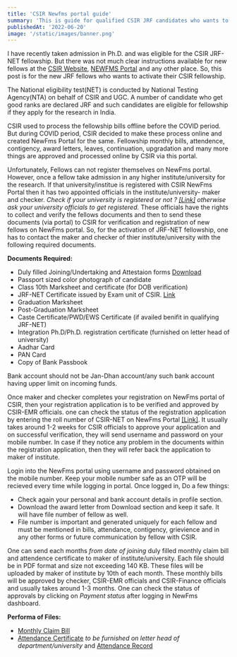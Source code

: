 ```yaml
---
title: 'CSIR Newfms portal guide'
summary: 'This is guide for qualified CSIR JRF candidates who wants to activate their fellowship on NewFms portal of CSIR.'
publishedAt: '2022-06-20'
image: '/static/images/banner.png'
---
```


I have recently taken admission in Ph.D. and was eligible for the CSIR JRF-NET fellowship. But there was not much clear instructions available for new fellows at the [CSIR Website](https://csirhrdg.res.in), [NEWFMS Portal](https://newfms.ncl.res.in) and any other place. So, this post is for the new JRF fellows who wants to activate their CSIR fellowship.

<Step number={1} title="About CSIR JRF-NET" />

The National eligibility test(NET) is conducted by National Testing Agency(NTA) on
behalf of CSIR and UGC. A number of candidate who get good ranks are declared JRF
and such candidates are eligible for fellowship if they apply for the research in
India.

<Step number={2} title="About NewFms Portal" />

CSIR used to process the fellowship bills offline before the COVID period. But during COVID period, CSIR decided to make these process online and created NewFms Portal for the same. Fellowship monthly bills, attendence, contigency, award letters, leaves, continuation, upgradation and many more things are approved and processed online by CSIR via this portal.

<Step number={3} title="Registration of New JRFs" />

Unfortunately, Fellows can not register themselves on NewFms portal. However, once a fellow take admission in any higher institute/university for the research. If that university/institue is registered with CSIR NewFms Portal then it has two appointed officials in the institute/university- maker and checker. _Check if your university is registered or not ? [[Link]](https://newfms.ncl.res.in/MNGT/InstituteRegStatus.aspx) otherwise ask your university officials to get registered._ These officials have the rights to collect and verify the fellows documents and then to send these documents (via portal) to CSIR for verification and registration of new fellows on NewFms portal. So, for the activation of JRF-NET fellowship, one has to contact the maker and checker of thier institute/university with the following required documents.

**Documents Required:**

- Duly filled Joining/Undertaking and Attestaion forms [Download](https://csirhrdg.res.in/SiteContent/ManagedContent/ContentFiles/20190619160204516jrf_Undertaking_Form.pdf)
- Passport sized color photograph of candidate
- Class 10th Marksheet and certificate (for DOB verification)
- JRF-NET Certificate issued by Exam unit of CSIR. [Link](https://ecertificate.nta.ac.in/)
- Graduation Marksheet
- Post-Graduation Marksheet
- Caste Certificate/PWD/EWS Certificate (if availed benifit in qualifying JRF-NET)
- Integration Ph.D/Ph.D. registration certificate (furnished on letter head of university)
- Aadhar Card
- PAN Card
- Copy of Bank Passbook

<Callout emoji="💡">
  Bank account should not be Jan-Dhan account/any such bank account having upper
  limit on incoming funds.
</Callout>
<ProsCard
  title="Bank account should be"
  pros={[
    'of single holder (research fellow).',
    'seeded with aadhar.',
    'linked with PAN card.'
  ]}
/>
<ConsCard
  title="Files should not be"
  cons={[
    'in any other format except pdf and jpeg for photo.',
    'more than 1 MB.'
  ]}
/>

<Step number={4} title="Tracking Status of New Registration" />

Once maker and checker completes your registration on NewFms portal of CSIR, then your registration application is to be verified and approved by CSIR-EMR officials. one can check the status of the registration application by entering the roll number of CSIR-NET on NewFms Portal [[Link]](https://newfms.ncl.res.in/NewJoineeStatus.aspx). It usually takes around 1-2 weeks for CSIR officials to approve your application and on successful verification, they will send username and password on your mobile number. In case if they notice any problem in the documents within the registration application, then they will refer back the application to maker of institute.

<Step number={5} title="Welcome to NewFms Portal" />

Login into the NewFms portal using username and password obtained on the mobile number. Keep your mobile number safe as an OTP will be recieved every time while logging in portal. Once logged in, Do a few things:

- Check again your personal and bank account details in profile section.
- Download the award letter from Download section and keep it safe. It will have file number of fellow as well.
- File number is important and generated uniquely for each fellow and must be mentioned in bills, attendance, contigency, grievience and in any other forms or future communication by fellow with CSIR.

<Step number={6} title="Monthly Fellowship Claim" />

One can send each months _from date of joining_ duly filled monthly claim bill and attendence certificate to maker of institute/university. Each file should be in PDF format and size not exceeding 140 KB. These files will be uploaded by maker of institute by 10th of each month. These monthly bills will be approved by checker, CSIR-EMR officials and CSIR-Finance officials and usually takes around 1-3 months. One can check the status of approvals by clicking on _Payment status_ after logging in NewFms dashboard.

**Performa of Files:**

- [Monthly Claim Bill](https://v1.heykapil.in/static/docs/monthly-bill.docx)
- [Attendance Certificate](https://v1.heykapil.in/static/docs/New_Attendance_Certificate_CSIR.docx) _to be furnished on letter head of department/university_ and [Attendance Record](https://v1.heykapil.in/static/docs/ATTENDANCE_RECORD.docx)
